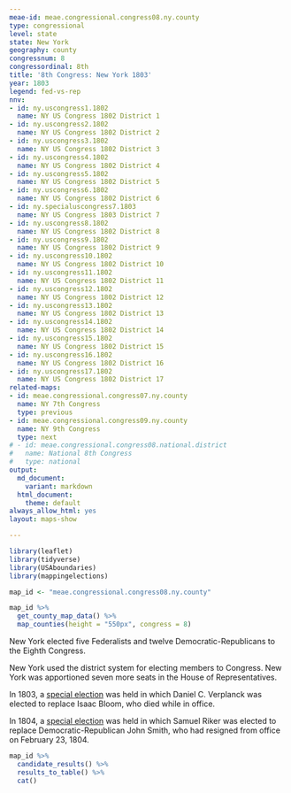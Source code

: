 ```yaml
---
meae-id: meae.congressional.congress08.ny.county
type: congressional
level: state
state: New York
geography: county
congressnum: 8
congressordinal: 8th
title: '8th Congress: New York 1803'
year: 1803
legend: fed-vs-rep
nnv:
- id: ny.uscongress1.1802
  name: NY US Congress 1802 District 1
- id: ny.uscongress2.1802
  name: NY US Congress 1802 District 2
- id: ny.uscongress3.1802
  name: NY US Congress 1802 District 3
- id: ny.uscongress4.1802
  name: NY US Congress 1802 District 4
- id: ny.uscongress5.1802
  name: NY US Congress 1802 District 5
- id: ny.uscongress6.1802
  name: NY US Congress 1802 District 6
- id: ny.specialuscongress7.1803
  name: NY US Congress 1803 District 7
- id: ny.uscongress8.1802
  name: NY US Congress 1802 District 8
- id: ny.uscongress9.1802
  name: NY US Congress 1802 District 9
- id: ny.uscongress10.1802
  name: NY US Congress 1802 District 10
- id: ny.uscongress11.1802
  name: NY US Congress 1802 District 11
- id: ny.uscongress12.1802
  name: NY US Congress 1802 District 12
- id: ny.uscongress13.1802
  name: NY US Congress 1802 District 13
- id: ny.uscongress14.1802
  name: NY US Congress 1802 District 14
- id: ny.uscongress15.1802
  name: NY US Congress 1802 District 15
- id: ny.uscongress16.1802
  name: NY US Congress 1802 District 16
- id: ny.uscongress17.1802
  name: NY US Congress 1802 District 17
related-maps:
- id: meae.congressional.congress07.ny.county
  name: NY 7th Congress
  type: previous
- id: meae.congressional.congress09.ny.county
  name: NY 9th Congress
  type: next
# - id: meae.congressional.congress08.national.district
#   name: National 8th Congress
#   type: national
output:
  md_document:
    variant: markdown
  html_document:
    theme: default
always_allow_html: yes
layout: maps-show

---
```


```r
library(leaflet)
library(tidyverse)
library(USAboundaries)
library(mappingelections)

map_id <- "meae.congressional.congress08.ny.county"
```

<div class="map">

```r
map_id %>%
  get_county_map_data() %>%
  map_counties(height = "550px", congress = 8)
```

</div>

New York elected five Federalists and twelve Democratic-Republicans to the Eighth Congress.

New York used the district system for electing members to Congress. New York was apportioned seven more seats in the House of Representatives.

In 1803, a [special election](https://elections.lib.tufts.edu/catalog/tufts:ny.specialuscongress6.1803) was held in which Daniel C. Verplanck was elected to replace Isaac Bloom, who died while in office.

In 1804, a [special election](https://elections.lib.tufts.edu/catalog/tufts:ny.uscongress1.special.1804) was held in which Samuel Riker was elected to replace Democratic-Republican John Smith, who had resigned from office on February 23, 1804.

<div class="results-table">

```r
map_id %>%
  candidate_results() %>%
  results_to_table() %>%
  cat()
```

</div>
